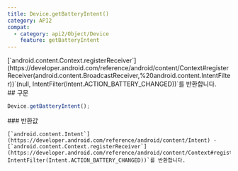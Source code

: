 ```yaml
---
title: Device.getBatteryIntent()
category: API2
compat:
  - category: api2/Object/Device
    feature: getBatteryIntent
---
```


<Section>
  [`android.content.Context.registerReceiver`](https://developer.android.com/reference/android/content/Context#registerReceiver(android.content.BroadcastReceiver,%20android.content.IntentFilter))`(null,
  IntentFilter(Intent.ACTION_BATTERY_CHANGED))`를 반환합니다.
</Section>
<Section>
  ## 구문

  ~~~js
  Device.getBatteryIntent();
  ~~~

  <Section>
    ### 반환값

    [`android.content.Intent`](https://developer.android.com/reference/android/content/Intent) -
    [`android.content.Context.registerReceiver`](https://developer.android.com/reference/android/content/Context#registerReceiver(android.content.BroadcastReceiver,%20android.content.IntentFilter))`(null,
    IntentFilter(Intent.ACTION_BATTERY_CHANGED))`를 반환합니다.
  </Section>
</Section>
